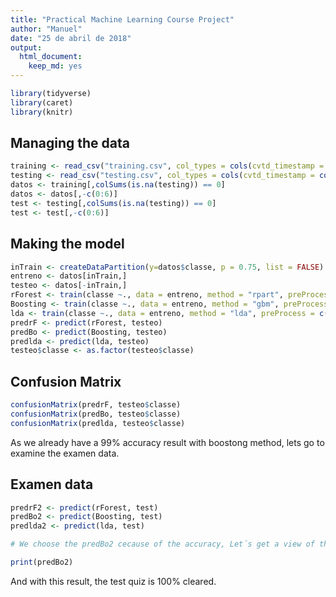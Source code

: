 ```yaml
---
title: "Practical Machine Learning Course Project"
author: "Manuel"
date: "25 de abril de 2018"
output: 
  html_document: 
    keep_md: yes
---
```


```r
library(tidyverse)
library(caret)
library(knitr)
```

## Managing the data

```r
training <- read_csv("training.csv", col_types = cols(cvtd_timestamp = col_datetime(format = "%d/%m/%Y %H:%M")))
testing <- read_csv("testing.csv", col_types = cols(cvtd_timestamp = col_datetime(format = "%d/%m/%Y %H:%M")))
datos <- training[,colSums(is.na(testing)) == 0]
datos <- datos[,-c(0:6)]
test <- testing[,colSums(is.na(testing)) == 0]
test <- test[,-c(0:6)]
```

## Making the model

```r
inTrain <- createDataPartition(y=datos$classe, p = 0.75, list = FALSE)
entreno <- datos[inTrain,]
testeo <- datos[-inTrain,]
rForest <- train(classe ~., data = entreno, method = "rpart", preProcess = c("center", "scale"), na.action = na.exclude, tuneLength=100)
Boosting <- train(classe ~., data = entreno, method = "gbm", preProcess = c("center", "scale"), na.action = na.exclude)
lda <- train(classe ~., data = entreno, method = "lda", preProcess = c("center", "scale"), na.action = na.exclude)
predrF <- predict(rForest, testeo)
predBo <- predict(Boosting, testeo)
predlda <- predict(lda, testeo)
testeo$classe <- as.factor(testeo$classe)
```
   

## Confusion Matrix

```r
confusionMatrix(predrF, testeo$classe)
confusionMatrix(predBo, testeo$classe)
confusionMatrix(predlda, testeo$classe)
```

As we already have a 99% accuracy result with boostong method, lets go to examine the examen data.

## Examen data
```r
predrF2 <- predict(rForest, test)
predBo2 <- predict(Boosting, test)
predlda2 <- predict(lda, test)

# We choose the predBo2 cecause of the accuracy, Let´s get a view of the prediction.

print(predBo2)
```

And with this result, the test quiz is 100% cleared.